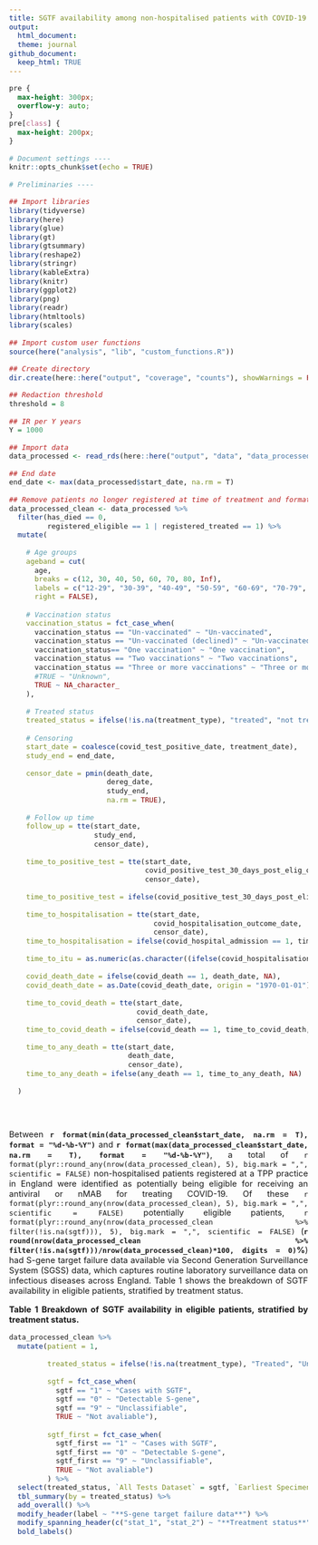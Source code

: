 ```yaml
---
title: SGTF availability among non-hospitalised patients with COVID-19 eligible for antivirals and neutralising monoclonal antibodies
output:
  html_document:
  theme: journal
github_document:
  keep_html: TRUE
---
```

  
```css
pre {
  max-height: 300px;
  overflow-y: auto;
}
pre[class] {
  max-height: 200px;
}
```

<style>
  body {
    text-align: justify;
     font-size: 11pt}
</style>

  
```r
# Document settings ----
knitr::opts_chunk$set(echo = TRUE)

# Preliminaries ----

## Import libraries
library(tidyverse)
library(here)
library(glue)
library(gt)
library(gtsummary)
library(reshape2)
library(stringr)
library(kableExtra)
library(knitr)
library(ggplot2)
library(png)
library(readr)
library(htmltools)
library(scales)

## Import custom user functions
source(here("analysis", "lib", "custom_functions.R"))

## Create directory
dir.create(here::here("output", "coverage", "counts"), showWarnings = FALSE, recursive=TRUE)

## Redaction threshold
threshold = 8

## IR per Y years
Y = 1000

## Import data
data_processed <- read_rds(here::here("output", "data", "data_processed_clean.rds"))

## End date
end_date <- max(data_processed$start_date, na.rm = T)

## Remove patients no longer registered at time of treatment and format variables
data_processed_clean <- data_processed %>%
  filter(has_died == 0,
         registered_eligible == 1 | registered_treated == 1) %>%
  mutate(
    
    # Age groups
    ageband = cut(
      age,
      breaks = c(12, 30, 40, 50, 60, 70, 80, Inf),
      labels = c("12-29", "30-39", "40-49", "50-59", "60-69", "70-79", "80+"),
      right = FALSE),
    
    # Vaccination status
    vaccination_status = fct_case_when(
      vaccination_status == "Un-vaccinated" ~ "Un-vaccinated",
      vaccination_status == "Un-vaccinated (declined)" ~ "Un-vaccinated (declined)",
      vaccination_status== "One vaccination" ~ "One vaccination",
      vaccination_status == "Two vaccinations" ~ "Two vaccinations",
      vaccination_status == "Three or more vaccinations" ~ "Three or more vaccinations",
      #TRUE ~ "Unknown",
      TRUE ~ NA_character_
    ),
    
    # Treated status
    treated_status = ifelse(!is.na(treatment_type), "treated", "not treated"),
    
    # Censoring
    start_date = coalesce(covid_test_positive_date, treatment_date),
    study_end = end_date,
    
    censor_date = pmin(death_date, 
                       dereg_date, 
                       study_end, 
                       na.rm = TRUE),
    
    # Follow up time 
    follow_up = tte(start_date,
                    study_end,
                    censor_date),
    
    time_to_positive_test = tte(start_date,
                                covid_positive_test_30_days_post_elig_or_treat_date,
                                censor_date),
    
    time_to_positive_test = ifelse(covid_positive_test_30_days_post_elig_or_treat == 1, time_to_positive_test, NA),
    
    time_to_hospitalisation = tte(start_date,
                                  covid_hospitalisation_outcome_date,
                                  censor_date),
    time_to_hospitalisation = ifelse(covid_hospital_admission == 1, time_to_hospitalisation, NA),
    
    time_to_itu = as.numeric(as.character((ifelse(covid_hospitalisation_critical_care == 1, time_to_hospitalisation, NA)))),
    
    covid_death_date = ifelse(covid_death == 1, death_date, NA),
    covid_death_date = as.Date(covid_death_date, origin = "1970-01-01"),
    
    time_to_covid_death = tte(start_date,
                              covid_death_date,
                              censor_date),
    time_to_covid_death = ifelse(covid_death == 1, time_to_covid_death, NA),
    
    time_to_any_death = tte(start_date,
                            death_date,
                            censor_date),
    time_to_any_death = ifelse(any_death == 1, time_to_any_death, NA)
    
  )





```


Between **`r format(min(data_processed_clean$start_date, na.rm = T), format = "%d-%b-%Y")`** and **`r format(max(data_processed_clean$start_date, na.rm = T), format = "%d-%b-%Y")`**, a total of `r format(plyr::round_any(nrow(data_processed_clean), 5), big.mark = ",", scientific = FALSE)` non-hospitalised patients registered at a TPP practice in England were identified as potentially being eligible for receiving an antiviral or nMAB for treating COVID-19. Of these `r format(plyr::round_any(nrow(data_processed_clean), 5), big.mark = ",", scientific = FALSE)` potentially eligible patients, `r format(plyr::round_any(nrow(data_processed_clean %>% filter(!is.na(sgtf))), 5), big.mark = ",", scientific = FALSE)` (**`r round(nrow(data_processed_clean %>% filter(!is.na(sgtf)))/nrow(data_processed_clean)*100, digits = 0)`%**) had S-gene target failure data available via Second Generation Surveillance System (SGSS) data, which captures routine laboratory surveillance data on infectious diseases across England. Table 1 shows the breakdown of SGTF availability in eligible patients, stratified by treatment status. 

**Table 1 Breakdown of SGTF availability in eligible patients, stratified by treatment status.**

```r

data_processed_clean %>%
  mutate(patient = 1,
         
         treated_status = ifelse(!is.na(treatment_type), "Treated", "Untreated"),
         
         sgtf = fct_case_when(
           sgtf == "1" ~ "Cases with SGTF",
           sgtf == "0" ~ "Detectable S-gene",
           sgtf == "9" ~ "Unclassifiable",
           TRUE ~ "Not avaliable"),
         
         sgtf_first = fct_case_when(
           sgtf_first == "1" ~ "Cases with SGTF",
           sgtf_first == "0" ~ "Detectable S-gene",
           sgtf_first == "9" ~ "Unclassifiable",
           TRUE ~ "Not avaliable")
         ) %>%
  select(treated_status, `All Tests Dataset` = sgtf, `Earliest Specimen Dataset` = sgtf_first) %>%
  tbl_summary(by = treated_status) %>%
  add_overall() %>%
  modify_header(label ~ "**S-gene target failure data**") %>%
  modify_spanning_header(c("stat_1", "stat_2") ~ "**Treatment status**") %>%
  bold_labels()

```

<br>






